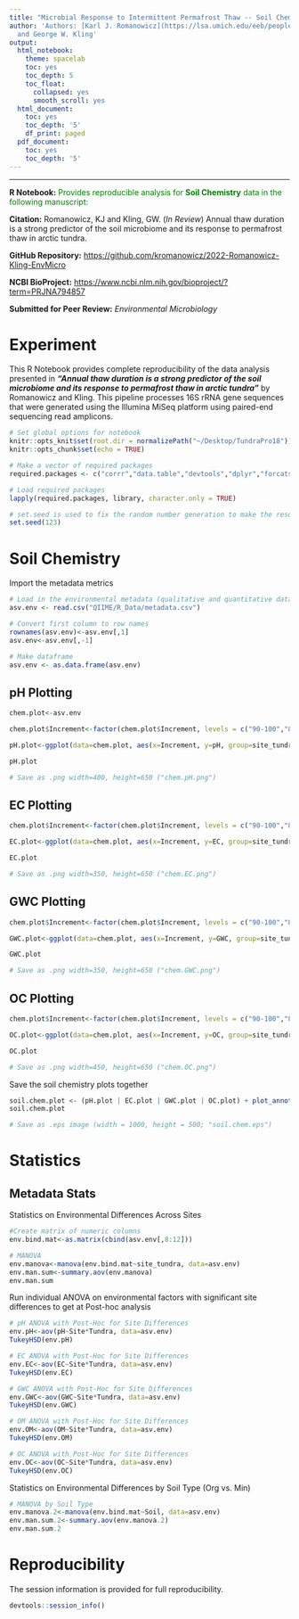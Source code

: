 ```yaml
---
title: "Microbial Response to Intermittent Permafrost Thaw -- Soil Chemistry"
author: 'Authors: [Karl J. Romanowicz](https://lsa.umich.edu/eeb/people/graduate-students/kjromano.html)
  and George W. Kling'
output:
  html_notebook:
    theme: spacelab
    toc: yes
    toc_depth: 5
    toc_float:
      collapsed: yes
      smooth_scroll: yes
  html_document:
    toc: yes
    toc_depth: '5'
    df_print: paged
  pdf_document:
    toc: yes
    toc_depth: '5'
---
```


__________________________________________________

**R Notebook:** <font color="green">Provides reproducible analysis for **Soil Chemistry** data in the following manuscript:</font>

**Citation:** Romanowicz, KJ and Kling, GW. (*In Review*) Annual thaw duration is a strong predictor of the soil microbiome and its response to permafrost thaw in arctic tundra.

**GitHub Repository:** [https://github.com/kromanowicz/2022-Romanowicz-Kling-EnvMicro](https://github.com/kromanowicz/2022-Romanowicz-Kling-EnvMicro)

**NCBI BioProject:** [https://www.ncbi.nlm.nih.gov/bioproject/?term=PRJNA794857](https://www.ncbi.nlm.nih.gov/bioproject/?term=PRJNA794857)

**Submitted for Peer Review:** *Environmental Microbiology*

# Experiment

This R Notebook provides complete reproducibility of the data analysis presented in ***"Annual thaw duration is a strong predictor of the soil microbiome and its response to permafrost thaw in arctic tundra"*** by Romanowicz and Kling. This pipeline processes 16S rRNA gene sequences that were generated using the Illumina MiSeq platform using paired-end sequencing read amplicons.

```r
# Set global options for notebook
knitr::opts_knit$set(root.dir = normalizePath("~/Desktop/TundraPro18"))
knitr::opts_chunk$set(echo = TRUE)
```

```r
# Make a vector of required packages
required.packages <- c("corrr","data.table","devtools","dplyr","forcats","ggalluvial","ggdendro","ggplot2","ggpubr","grid","gridExtra","knitr","magrittr","microeco","patchwork","pheatmap","pvclust","qiime2R","RColorBrewer","tidyr","UpSetR","vegan")

# Load required packages
lapply(required.packages, library, character.only = TRUE)
```

```r
# set.seed is used to fix the random number generation to make the results repeatable
set.seed(123)
```

# Soil Chemistry

Import the metadata metrics
```r
# Load in the environmental metadata (qualitative and quantitative data)
asv.env <- read.csv("QIIME/R_Data/metadata.csv")

# Convert first column to row names
rownames(asv.env)<-asv.env[,1]
asv.env<-asv.env[,-1]

# Make dataframe
asv.env <- as.data.frame(asv.env)
```

## pH Plotting
```r
chem.plot<-asv.env

chem.plot$Increment<-factor(chem.plot$Increment, levels = c("90-100","80-90","70-80","60-70","50-60","40-50","30-40","20-30","10-20","0-10"))

pH.plot<-ggplot(data=chem.plot, aes(x=Increment, y=pH, group=site_tundra)) + geom_line(aes(linetype=site_tundra)) + geom_point(size=5, aes(shape=Tundra, fill=Site)) + scale_shape_manual("Tundra", values=c(21,24)) + coord_flip() + xlab("Soil Depth (cm)") + ylab("Soil pH") + theme_minimal() + theme(axis.line = element_line(colour = 'black', size = 1), axis.ticks = element_line(colour = "black", size = 2), axis.text.x = element_text(size = 14), axis.text.y = element_text(size = 14), panel.background = element_blank(), axis.title.x = element_text(size = 16), axis.title.y = element_text(size = 16), panel.grid.major = element_blank(), panel.grid.minor = element_blank(), legend.position = "none") + scale_y_continuous(expand = c(0, 0), limits = c(4.0, 7.1), position = "right") + guides(linetype = FALSE)

pH.plot

# Save as .png width=400, height=650 ("chem.pH.png")
```

## EC Plotting
```r
chem.plot$Increment<-factor(chem.plot$Increment, levels = c("90-100","80-90","70-80","60-70","50-60","40-50","30-40","20-30","10-20","0-10"))

EC.plot<-ggplot(data=chem.plot, aes(x=Increment, y=EC, group=site_tundra)) + geom_line(aes(linetype=site_tundra)) + geom_point(size=5, aes(shape=Tundra, fill=Site)) + scale_shape_manual("Tundra", values=c(21,24)) + coord_flip() + xlab("Soil Depth (cm)") + ylab("EC (uS/cm)") + theme_minimal() + theme(axis.line = element_line(colour = 'black', size = 1), axis.ticks = element_line(colour = "black", size = 2), axis.text.x = element_text(size = 14), axis.text.y = element_blank(), panel.background = element_blank(), axis.title.x = element_text(size = 16), axis.title.y = element_blank(), panel.grid.major = element_blank(), panel.grid.minor = element_blank(), legend.position = "none") + scale_y_continuous(expand = c(0, 0), limits = c(0, 205), position = "right")

EC.plot

# Save as .png width=350, height=650 ("chem.EC.png")
```

## GWC Plotting
```r
chem.plot$Increment<-factor(chem.plot$Increment, levels = c("90-100","80-90","70-80","60-70","50-60","40-50","30-40","20-30","10-20","0-10"))

GWC.plot<-ggplot(data=chem.plot, aes(x=Increment, y=GWC, group=site_tundra)) + geom_line(aes(linetype=site_tundra)) + geom_point(size=5, aes(shape=Tundra, fill=Site)) + scale_shape_manual("Tundra", values=c(21,24)) + coord_flip() + xlab("Soil Depth (cm)") + ylab("GWC (%)") + theme_minimal() + theme(axis.line = element_line(colour = 'black', size = 1), axis.ticks = element_line(colour = "black", size = 2), axis.text.x = element_text(size = 14), axis.text.y = element_blank(), panel.background = element_blank(), axis.title.x = element_text(size = 16), axis.title.y = element_blank(), panel.grid.major = element_blank(), panel.grid.minor = element_blank(), legend.position = "none") + scale_y_continuous(expand = c(0, 0), limits = c(0, 105), position = "right")

GWC.plot

# Save as .png width=350, height=650 ("chem.GWC.png")
```

## OC Plotting
```r
chem.plot$Increment<-factor(chem.plot$Increment, levels = c("90-100","80-90","70-80","60-70","50-60","40-50","30-40","20-30","10-20","0-10"))

OC.plot<-ggplot(data=chem.plot, aes(x=Increment, y=OC, group=site_tundra)) + geom_line(aes(linetype=site_tundra)) + geom_point(size=5, aes(shape=Tundra, fill=Site)) + scale_shape_manual("Tundra", values=c(21,24)) + coord_flip() + xlab("Soil Depth (cm)") + ylab("OC (%)") + theme_minimal() + theme(axis.line = element_line(colour = 'black', size = 1), axis.ticks = element_line(colour = "black", size = 2), axis.text.x = element_text(size = 14), axis.text.y = element_blank(), panel.background = element_blank(), axis.title.x = element_text(size = 16), axis.title.y = element_blank(), panel.grid.major = element_blank(), panel.grid.minor = element_blank(), legend.text = element_text(size=14), legend.title = element_text(size=16)) + scale_y_continuous(expand = c(0, 0), limits = c(0, 52), position = "right") + guides(linetype = FALSE)

OC.plot

# Save as .png width=450, height=650 ("chem.OC.png")
```

Save the soil chemistry plots together
```r
soil.chem.plot <- (pH.plot | EC.plot | GWC.plot | OC.plot) + plot_annotation(tag_levels = "A")
soil.chem.plot

# Save as .eps image (width = 1000, height = 500; "soil.chem.eps")
```

# Statistics

## Metadata Stats

Statistics on Environmental Differences Across Sites
```r
#Create matrix of numeric columns
env.bind.mat<-as.matrix(cbind(asv.env[,8:12]))

# MANOVA
env.manova<-manova(env.bind.mat~site_tundra, data=asv.env)
env.man.sum<-summary.aov(env.manova)
env.man.sum
```

Run individual ANOVA on  environmental factors with significant site differences to get at Post-hoc analysis
```r
# pH ANOVA with Post-Hoc for Site Differences
env.pH<-aov(pH~Site*Tundra, data=asv.env)
TukeyHSD(env.pH)
```

```r
# EC ANOVA with Post-Hoc for Site Differences
env.EC<-aov(EC~Site*Tundra, data=asv.env)
TukeyHSD(env.EC)
```

```r
# GWC ANOVA with Post-Hoc for Site Differences
env.GWC<-aov(GWC~Site*Tundra, data=asv.env)
TukeyHSD(env.GWC)
```

```r
# OM ANOVA with Post-Hoc for Site Differences
env.OM<-aov(OM~Site*Tundra, data=asv.env)
TukeyHSD(env.OM)
```

```r
# OC ANOVA with Post-Hoc for Site Differences
env.OC<-aov(OC~Site*Tundra, data=asv.env)
TukeyHSD(env.OC)
```

Statistics on Environmental Differences by Soil Type (Org vs. Min)
```r
# MANOVA by Soil Type
env.manova.2<-manova(env.bind.mat~Soil, data=asv.env)
env.man.sum.2<-summary.aov(env.manova.2)
env.man.sum.2
```

# Reproducibility

The session information is provided for full reproducibility.
```r
devtools::session_info()
```